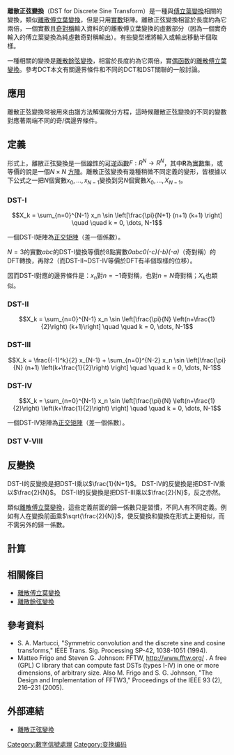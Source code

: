 '''離散正弦變換'''（DST for Discrete Sine Transform）是一種與[[傅立葉變換|傅立葉變換]]相關的變換，類似[[离散傅里叶变换|離散傅立葉變換]]，但是只用[[實數|實數]]矩陣。離散正弦變換相當於長度約為它兩倍，一個實數且[[奇函数|奇對稱]]輸入資料的的離散傅立葉變換的虛數部分（因為一個實奇輸入的傅立葉變換為純虛數奇對稱輸出）。有些變型裡將輸入或輸出移動半個取樣。

一種相關的變換是[[离散余弦变换|離散餘弦變換]]，相當於長度約為它兩倍，實[[偶函数|偶函数]]的[[离散傅里叶变换|離散傅立葉變換]]。參考DCT本文有關邊界條件和不同的DCT和DST關聯的一般討論。

== 應用 ==

離散正弦變換常被用來由譜方法解偏微分方程，這時候離散正弦變換的不同的變數對應著兩端不同的奇/偶邊界條件。

== 定義 ==

形式上，離散正弦變換是一個[[線性函數|線性]]的[[反函數|可逆]][[函數|函數]]<math>F:R^N\rightarrow R^N</math>，其中'''R'''為[[實數|實數]]集，或等價的說是一個<math>N \times N</math> [[方陣|方陣]]。離散正弦變換有幾種稍微不同定義的變形，皆根據以下公式之一把<math>N</math>個實數<math>x_0,\ldots ,x_{N-1}</math>變換到另<math>N</math>個實數<math>X_0,\ldots ,X_{N-1}</math>。

=== DST-I ===

:<math>X_k = \sum_{n=0}^{N-1} x_n \sin \left[\frac{\pi}{N+1} (n+1) (k+1) \right] \quad \quad k = 0, \dots, N-1</math>

一個DST-I矩陣為[[正交矩陣|正交矩陣]]（差一個係數）。

<math>N=3</math>的實數''abc''的DST-I變換等價於8點實數''0abc0(-c)(-b)(-a)''（奇對稱）的DFT轉換，再除2（而DST-II~DST-IV等價於DFT有半個取樣的位移）。

因而DST-I對應的邊界條件是：<math>x_n</math>對<math>n = -1</math>奇對稱，也對<math>n = N</math>奇對稱；<math>X_k</math>也類似。

=== DST-II ===

:<math>X_k =
   \sum_{n=0}^{N-1} x_n \sin \left[\frac{\pi}{N} \left(n+\frac{1}{2}\right) (k+1)\right] \quad \quad k = 0, \dots, N-1</math>

=== DST-III ===

:<math>X_k = \frac{(-1)^k}{2} x_{N-1} +
   \sum_{n=0}^{N-2} x_n \sin \left[\frac{\pi}{N} (n+1) \left(k+\frac{1}{2}\right) \right] \quad \quad k = 0, \dots, N-1</math>

=== DST-IV ===

:<math>X_k =
   \sum_{n=0}^{N-1} x_n \sin \left[\frac{\pi}{N} \left(n+\frac{1}{2}\right) \left(k+\frac{1}{2}\right) \right] \quad \quad k = 0, \dots, N-1</math>

一個DST-IV矩陣為[[正交矩陣|正交矩陣]]（差一個係數）。

=== DST V-VIII ===

== 反變換 ==

DST-I的反變換是把DST-I乘以<math>\frac{1}{N+1}</math>。
DST-IV的反變換是把DST-IV乘以<math>\frac{2}{N}</math>。
DST-II的反變換是把DST-III乘以<math>\frac{2}{N}</math>，反之亦然。

類似[[离散傅里叶变换|離散傅立葉變換]]，這些定義前面的歸一係數只是習慣，不同人有不同定義。例如有人在變換前面乘<math>\sqrt{\frac{2}{N}}</math>，使反變換和變換在形式上更相似，而不需另外的歸一係數。

== 計算 ==

== 相關條目 ==

*[[离散傅里叶变换|離散傅立葉變換]]
*[[离散余弦变换|離散餘弦變換]]

== 參考資料 ==

*S. A. Martucci, "Symmetric convolution and the discrete sine and cosine transforms," IEEE Trans. Sig. Processing SP-42, 1038-1051 (1994). 
*Matteo Frigo and Steven G. Johnson: FFTW, http://www.fftw.org/ {{Wayback|url=http://www.fftw.org/ |date=20190925140738 }}. A free (GPL) C library that can compute fast DSTs (types I-IV) in one or more dimensions, of arbitrary size. Also M. Frigo and S. G. Johnson, "The Design and Implementation of FFTW3," Proceedings of the IEEE 93 (2), 216–231 (2005). 

== 外部連結 ==

* [http://planetmath.org/?op=getobj&from=objects&name=DiscreteSineTransform 離散正弦變換]

[[Category:數字信號處理|Category:數字信號處理]]
[[Category:变换编码|Category:变换编码]]